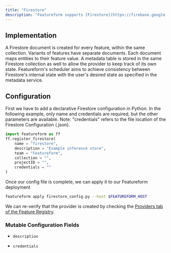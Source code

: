 ```yaml
---
title: "Firestore"
description: "Featureform supports [Firestore](https://firebase.google.com/docs/firestore) as an Inference Store."
---
```


## Implementation

A Firestore document is created for every feature, within the same collection. Variants of features have separate documents. Each document maps entities to their feature value. A metadata table is stored in the same Firestore collection as well to allow the provider to keep track of its own state. Featureform's scheduler aims to achieve consistency between Firestore's internal state with the user's desired state as specified in the metadata service.

## Configuration

First we have to add a declarative Firestore configuration in Python. In the following example, only name and credentials are required, but the other parameters are available. Note: "credentials" refers to the file location of the Firestore Configuration (.json).

```py firestore\_config.py
import featureform as ff
ff.register_firestore(
    name = "firestore",
    description = "Example inference store",
    team = "Featureform",
    collection = "",
    projectID = "",
    credentials = ""
)
```

Once our config file is complete, we can apply it to our Featureform deployment

```bash
featureform apply firestore_config.py --host $FEATUREFORM_HOST
```

We can re-verify that the provider is created by checking the [Providers tab of the Feature Registry](/getting-started/exploring-the-feature-registry).

### Mutable Configuration Fields

* `description`

* `credentials`
